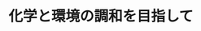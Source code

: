 ﻿---
title: "化学と環境の調和を目指して"
category: "物質理工学院"
vol: 49
interviewee: "大塚・山中 "
url: ""
tags: ["環境","化学","反応","触媒","国家"]
pdf: "49-5.pdf"
career: ""
pdfurl: "49-5/49-5.pdf"
preface: "現在、私達の生活を脅かしている様々な環境問題を解決するため、国家レベルでの取り組みが成されています。このような中、大塚・山中では化学者の立場から環境問題を解決するため、環境に優しい触媒反応プロセスを目指して研究を行っています。"
---

